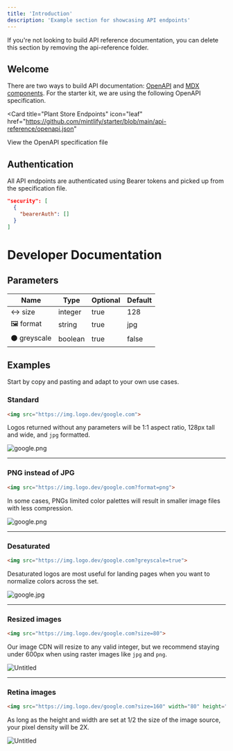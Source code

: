 ```yaml
---
title: 'Introduction'
description: 'Example section for showcasing API endpoints'
---
```


<Note>
  If you're not looking to build API reference documentation, you can delete
  this section by removing the api-reference folder.
</Note>

## Welcome

There are two ways to build API documentation: [OpenAPI](https://mintlify.com/docs/api-playground/openapi/setup) and [MDX components](https://mintlify.com/docs/api-playground/mdx/configuration). For the starter kit, we are using the following OpenAPI specification.

<Card
  title="Plant Store Endpoints"
  icon="leaf"
  href="https://github.com/mintlify/starter/blob/main/api-reference/openapi.json"
>
  View the OpenAPI specification file
</Card>

## Authentication

All API endpoints are authenticated using Bearer tokens and picked up from the specification file.

```json
"security": [
  {
    "bearerAuth": []
  }
]
```
# Developer Documentation

## Parameters

| Name | Type | Optional | Default |
| --- | --- | --- | --- |
|  ↔️ size | integer | true | 128 |
| 🖼️ format | string | true | jpg |
|  ⚫️ greyscale | boolean | true | false |

## Examples

Start by copy and pasting and adapt to your own use cases.

### Standard

```html
<img src="https://img.logo.dev/google.com">
```

Logos returned without any parameters will be 1:1 aspect ratio, 128px tall and wide, and `jpg` formatted.

![google.png](Developer%20Documentation%20abc59fb0d506426890184a9132c9d6c1/google.png)

---

### PNG instead of JPG

```html
<img src="https://img.logo.dev/google.com?format=png">
```

In some cases, PNGs limited color palettes will result in smaller image files with less compression.

![google.png](Developer%20Documentation%20abc59fb0d506426890184a9132c9d6c1/google%201.png)

---

### Desaturated

```html
<img src="https://img.logo.dev/google.com?greyscale=true">
```

Desaturated logos are most useful for landing pages when you want to normalize colors across the set.

![google.jpg](Developer%20Documentation%20abc59fb0d506426890184a9132c9d6c1/google.jpg)

---

### Resized images

```html
<img src="https://img.logo.dev/google.com?size=80">
```

Our image CDN will resize to any valid integer, but we recommend staying under 600px when using raster images like `jpg` and `png`.

![Untitled](Developer%20Documentation%20abc59fb0d506426890184a9132c9d6c1/Untitled.png)

---

### Retina images

```html
<img src="https://img.logo.dev/google.com?size=160" width="80" height="80">
```

As long as the height and width are set at 1/2 the size of the image source, your pixel density will be 2X.

![Untitled](Developer%20Documentation%20abc59fb0d506426890184a9132c9d6c1/Untitled.png)